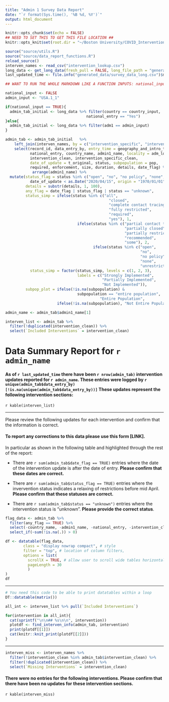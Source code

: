 ```yaml
---
title: "Admin 1 Survey Data Report"
date: "`r format(Sys.time(), '%B %d, %Y')`"
output: html_document
---
```


```r
knitr::opts_chunk$set(echo = FALSE)
## NEED TO SET THIS TO GET THIS FILE LOCATION ##
knitr::opts_knit$set(root.dir = "~/Boston University/COVID_Interventions/covid19-interventions/hit-covid-timeline")
```


```r
source("source/utils.R")
source("source/data_report_functions.R")
reload_source()
interven_names <- read_csv("intervention_lookup.csv")
long_data <- get_long_data(fresh_pull = FALSE, long_file_path = "generated_data/survey_data_long.csv", remove_names=TRUE)
last_updated_time <- file.info("generated_data/survey_data_long.csv")$mtime
```


```r

## WANT TO RUN THE WHOLE MARKDOWN LIKE A FUNCTION INPUTS: national_input, country_input, admin_input ##

national_input <- FALSE
admin_input <- "USA.1_1"

if(national_input == TRUE){
  admin_tab_initial <- long_data %>% filter(country == country_input,
                                    national_entry == "Yes")
}else{
  admin_tab_initial <- long_data %>% filter(adm1 == admin_input)
}

admin_tab <- admin_tab_initial   %>% 
    left_join(interven_names, by = c("intervention_specific", "intervention")) %>%
    select(record_id, data_entry_by, entry_time = geography_and_intro_timestamp,
           national_entry, country_name, admin1_name, locality = adm_lowest,
           intervention_clean, intervention_specific_clean,
           date_of_update = t_original, status, subpopulation = pop,
           required, enforcement, size, duration, details, date_flag) %>%
            arrange(admin1_name) %>%
  mutate(status_flag = status %in% c("open", "no", "no policy", "none", "unrestricted") &
           date_of_update < as.Date("2020/04/15", origin = "1970/01/01"),
         details = substr(details, 1, 100),
         any_flag = date_flag | status_flag | status == "unknown",
         status_simp = ifelse(status %in% c("all",
                                              "closed",
                                              "complete contact tracing",
                                              "fully restricted",
                                              "required",
                                              "yes"), 1,
                                ifelse(status %in% c("partial contact tracing",
                                                     "partially closed",
                                                     "partially restricted",
                                                     "recommended",
                                                     "some"), 2,
                                       ifelse(status %in% c("open",
                                                            "no",
                                                            "no policy",
                                                            "none",
                                                            "unrestricted"), 3, status))),
           status_simp = factor(status_simp, levels = c(1, 2, 3),
                                labels = c("Strongly Implemented",
                                           "Partially Implemented",
                                           "Not Implemented")),
         subpop_plot = ifelse(!is.na(subpopulation) &
                                subpopulation == "entire population", 
                                          "Entire Population",
                       ifelse(!is.na(subpopulation), "Not Entire Population", "NA")))

admin_name <- admin_tab$admin1_name[1]

interven_list <- admin_tab %>%
  filter(!duplicated(intervention_clean)) %>%
  select(`Included Interventions` = intervention_clean)
```


# Data Summary Report for `r admin_name`

#### As of `r last_updated_time` there have been `r nrow(admin_tab)` intervention updates reported for `r admin_name`. These entries were logged by `r unique(admin_tab$data_entry_by)[!is.na(unique(admin_tab$data_entry_by))]` These updates represent the following intervention sections:

`r kable(interven_list)`


***

Please review the following updates for each intervention and confirm that the information is correct.

#### To report any corrections to this data please use this form [LINK].

In particular as shown in the following table and highlighted through the rest of the report:

* There are `r sum(admin_tab$date_flag == TRUE)` entries where the date of the intervention update is after the date of entry. **Please confirm that these dates are correct.**
    
* There are `r sum(admin_tab$status_flag == TRUE)` entries where the invervention status indicates a relaxing of restrictions before mid April. **Please confirm that these statuses are correct.**

* There are `r sum(admin_tab$status == "unknown")` entries where the intervention status is "unknown". **Please provide the correct status**.



```r
flag_data <- admin_tab %>%
  filter(any_flag == TRUE) %>%
  select(-country_name, -admin1_name, -national_entry, -intervention_clean, -date_flag, -status_flag, -any_flag, -status_simp, -subpop_plot) %>%
  select_if(~sum(!is.na(.)) > 0)

df <- datatable(flag_data,
        class = "display nowrap compact", # style
        filter = "top", # location of column filters,
        options = list(
          scrollX = TRUE, # allow user to scroll wide tables horizontally
          pageLength = 30
          )
)
df
```


***

```r
# You need this code to be able to print datatables within a loop
DT::datatable(matrix())
```


```r

all_int <- interven_list %>% pull(`Included Interventions`)

for(intervention in all_int){
  cat(sprintf("\n\n## %s\n\n", intervention))
  plotdf <- find_interven_info(admin_tab, intervention)
  print(plotdf[[1]])
  cat(knitr::knit_print(plotdf[[2]]))
}
```



***

```r
interven_miss <- interven_names %>%
  filter(!intervention_clean %in% admin_tab$intervention_clean) %>%
  filter(!duplicated(intervention_clean)) %>%
  select(`Missing Interventions` = intervention_clean)
```

#### There were no entries for the following interventions. **Please confirm that there have been no updates for these intervention sections.**

`r kable(interven_miss)`





